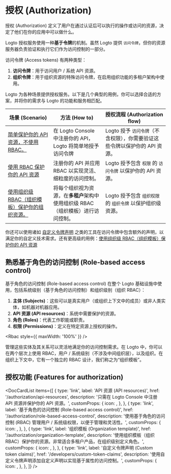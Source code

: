

# 授权 (Authorization)

授权 (Authorization) 定义了用户在通过认证后可以执行的操作或访问的资源，决定了他们在你的应用中可以做什么。

Logto 授权服务使用一种**基于令牌**的机制。虽然 Logto 提供 `访问令牌`，但你的资源服务器负责验证和执行它们作为访问控制的一部分。

访问令牌 (Access tokens) 有两种类型：

1. **访问令牌**：用于访问用户 / 系统 API 资源。
2. **组织令牌**：用于组织资源的特殊访问令牌，在启用组织功能的多租户架构中使用。

Logto 为各种场景提供授权服务。以下是几个典型的用例，你可以选择合适的方案，并将你的需求与 Logto 的功能和服务相匹配。

| 场景 (Scenario)                                                                                                      | 方法 (How to)                                                                   | 授权流程 (Authorization flow)                                              |
| -------------------------------------------------------------------------------------------------------------------- | ------------------------------------------------------------------------------- | -------------------------------------------------------------------------- |
| [简单保护你的 API 资源，不使用 RBAC。](/authorization/api-resources/protect-your-api)                                | 在 Logto Console 中注册你的 API，Logto 将简单地授予访问令牌                     | Logto 授予 `访问令牌`（不含权限），你需要验证这些令牌以保护你的 API 资源。 |
| [使用 RBAC 保护你的 API 资源](/authorization/role-based-access-control/protect-api-resources-with-rbac)              | 注册你的 API 并应用 RBAC 以实现灵活、细粒度的访问控制。                         | Logto 授予包含 `权限` 的 `访问令牌` 以保护你的 API 资源。                  |
| [使用组织级 RBAC（组织模板）保护你的组织资源。](/authorization/organization-template/protect-organization-resources) | 将每个组织视为资源，在**多租户**架构中使用组织级 RBAC（组织模板）进行访问控制。 | Logto 授予包含 `组织权限` 的 `组织令牌` 以保护组织级资源。                 |

你还可以使用诸如 [自定义令牌声明](/developers/custom-token-claims) 之类的工具在访问令牌中包含额外的声明，以满足你的自定义技术需求。还有更高级的用例：[使用组织级 RBAC（组织模板）保护你的 API 资源](/authorization/organization-template/protect-api-reources)

## 熟悉基于角色的访问控制 (Role-based access control)

基于角色的访问控制 (Role-based access control) 在整个 Logto 基础设施中使用，包括系统级别（基于角色的访问控制）和组织级别（组织 RBAC）：

1. **主体 (Subjects)**：这些可以是真实用户（或组织上下文中的成员）或非人类实体，如机器对机器应用。
2. **API 资源 (API resources)**：系统中需要保护的资源。
3. **角色 (Roles)**：代表工作职能或职责。
4. **权限 (Permissions)**：定义在特定资源上授权的操作。

<Rbac style={{ maxWidth: '100%' }} />

管理这些实体及其关系可以灵活地满足你的访问控制需求。在 Logto 中，你可以在两个层次上使用 RBAC，用户 / 系统级别（不涉及中间组织层），以及组织。在组织上下文中，它有一个独立的 RBAC 设计，我们称之为“组织模板”。

## 授权功能 (Features for authorization)

<DocCardList
  items={[
    {
      type: 'link',
      label: 'API 资源 (API resources)',
      href: '/authorization/api-resources',
      description: '只需在 Logto Console 中注册 API 资源并保护你的 API 资源。',
      customProps: {
        icon: <Api />,
      },
    },
    {
      type: 'link',
      label: '基于角色的访问控制 (Role-based access control)',
      href: '/authorization/role-based-access-control',
      description: '使用基于角色的访问控制 (RBAC) 管理用户 / 系统级权限，以便于管理和灵活性。',
      customProps: {
        icon: <Role />,
      },
    },
    {
      type: 'link',
      label: '组织模板 (Organization template)',
      href: '/authorization/organization-template',
      description:
        '使用组织模板（组织 RBAC）保护你的资源。非常适合多租户产品，在组织级别定义角色。',
      customProps: {
        icon: <OrgTemplate />,
      },
    },
    {
      type: 'link',
      label: '自定义令牌声明 (Custom token claims)',
      href: '/developers/custom-token-claims',
      description: '使用自定义令牌声明添加自定义声明以实现基于属性的访问控制。',
      customProps: {
        icon: <Jwt />,
      },
    },
  ]}
/>
